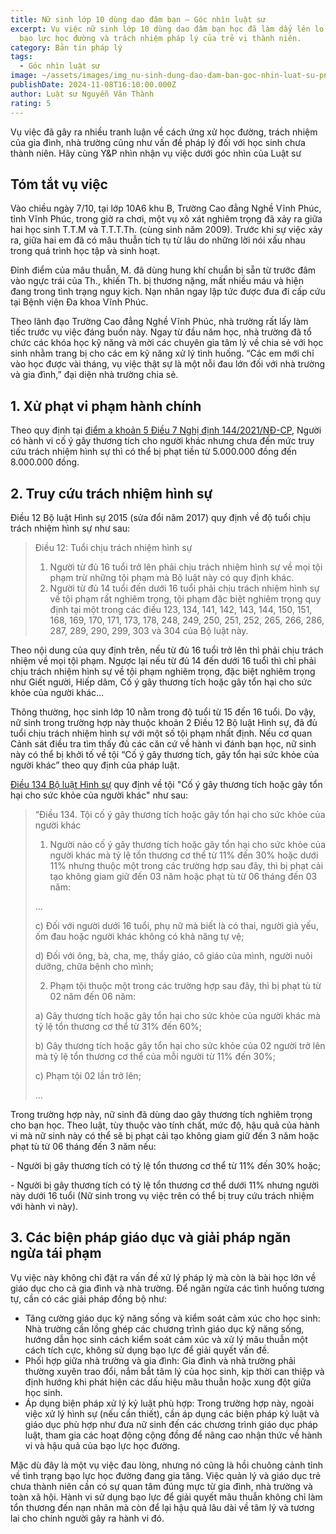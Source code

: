 ```yaml
---
title: Nữ sinh lớp 10 dùng dao đâm bạn – Góc nhìn luật sư
excerpt: Vụ việc nữ sinh lớp 10 dùng dao đâm bạn học đã làm dấy lên lo ngại về
  bạo lực học đường và trách nhiệm pháp lý của trẻ vị thành niên.
category: Bản tin pháp lý
tags:
  - Góc nhìn luật sư
image: ~/assets/images/img_nu-sinh-dung-dao-dam-ban-goc-nhin-luat-su-png.png
publishDate: 2024-11-08T16:10:00.000Z
author: Luật sư Nguyễn Văn Thành
rating: 5
---
```


Vụ việc đã gây ra nhiều tranh luận về cách ứng xử học đường, trách nhiệm của gia đình, nhà trường cũng như vấn đề pháp lý đối với học sinh chưa thành niên. Hãy cùng Y&P nhìn nhận vụ việc dưới góc nhìn của Luật sư

## Tóm tắt vụ việc

Vào chiều ngày 7/10, tại lớp 10A6 khu B, Trường Cao đẳng Nghề Vĩnh Phúc, tỉnh Vĩnh Phúc, trong giờ ra chơi, một vụ xô xát nghiêm trọng đã xảy ra giữa hai học sinh T.T.M và T.T.T.Th. (cùng sinh năm 2009). Trước khi sự việc xảy ra, giữa hai em đã có mâu thuẫn tích tụ từ lâu do những lời nói xấu nhau trong quá trình học tập và sinh hoạt.

Đỉnh điểm của mâu thuẫn, M. đã dùng hung khí chuẩn bị sẵn từ trước đâm vào ngực trái của Th., khiến Th. bị thương nặng, mất nhiều máu và hiện đang trong tình trạng nguy kịch. Nạn nhân ngay lập tức được đưa đi cấp cứu tại Bệnh viện Đa khoa Vĩnh Phúc.

Theo lãnh đạo Trường Cao đẳng Nghề Vĩnh Phúc, nhà trường rất lấy làm tiếc trước vụ việc đáng buồn này. Ngay từ đầu năm học, nhà trường đã tổ chức các khóa học kỹ năng và mời các chuyên gia tâm lý về chia sẻ với học sinh nhằm trang bị cho các em kỹ năng xử lý tình huống. “Các em mới chỉ vào học được vài tháng, vụ việc thật sự là một nỗi đau lớn đối với nhà trường và gia đình,” đại diện nhà trường chia sẻ.

## 1. Xử phạt vi phạm hành chính

Theo quy định tại [điểm a khoản 5 Điều 7 Nghị định 144/2021/NĐ-CP](https://yplawfirm.vn/tin-tuc-phap-luat/van-ban-phap-luat/nghi-dinh-so-144-2021-nd-cp-quy-dinh-xu-phat-vi-pham-hanh-chinh-trong-linh-vuc-an-ninh-trat-tu-an-toan-xa-hoi-phong-chong-te-nan-xa-hoi-phong-chay-chua-chay-cuu-nan-cuu-ho-phong-chong-bao-lu-35922.htm#:~:text=5.%20Ph%E1%BA%A1t%20ti%E1%BB%81n%20t%E1%BB%AB%205.000.000%20%C4%91%E1%BB%93ng%20%C4%91%E1%BA%BFn%208.000.000%20%C4%91%E1%BB%93ng%20%C4%91%E1%BB%91i%20v%E1%BB%9Bi%20m%E1%BB%99t%20trong%20nh%E1%BB%AFng%20h%C3%A0nh%20vi%20sau%20%C4%91%C3%A2y%3A), Người có hành vi cố ý gây thương tích cho người khác nhưng chưa đến mức truy cứu trách nhiệm hình sự thì có thể bị phạt tiền từ 5.000.000 đồng đến 8.000.000 đồng.

## 2. Truy cứu trách nhiệm hình sự

Điều 12 Bộ luật Hình sự 2015 (sửa đổi năm 2017) quy định về độ tuổi chịu trách nhiệm hình sự như sau:

> Điều 12: Tuổi chịu trách nhiệm hình sự
>
> 1. Người từ đủ 16 tuổi trở lên phải chịu trách nhiệm hình sự về mọi tội phạm trừ những tội phạm mà Bộ luật này có quy định khác.
> 2. Người từ đủ 14 tuổi đến dưới 16 tuổi phải chịu trách nhiệm hình sự về tội phạm rất nghiêm trọng, tội phạm đặc biệt nghiêm trọng quy định tại một trong các điều 123, 134, 141, 142, 143, 144, 150, 151, 168, 169, 170, 171, 173, 178, 248, 249, 250, 251, 252, 265, 266, 286, 287, 289, 290, 299, 303 và 304 của Bộ luật này.

Theo nội dung của quy định trên, nếu từ đủ 16 tuổi trở lên thì phải chịu trách nhiệm về mọi tội phạm. Ngược lại nếu từ đủ 14 đến dưới 16 tuổi thì chỉ phải chịu trách nhiệm hình sự về tội phạm nghiêm trọng, đặc biệt nghiêm trọng như Giết người, Hiếp dâm, Cố ý gây thương tích hoặc gây tổn hại cho sức khỏe của người khác…

Thông thường, học sinh lớp 10 nằm trong độ tuổi từ 15 đến 16 tuổi. Do vậy, nữ sinh trong trường hợp này thuộc khoản 2 Điều 12 Bộ luật Hình sự, đã đủ tuổi chịu trách nhiệm hình sự với một số tội phạm nhất định. Nếu cơ quan Cảnh sát điều tra tìm thấy đủ các căn cứ về hành vi đánh bạn học, nữ sinh này có thể bị khởi tố về tội “Cố ý gây thương tích, gây tổn hại sức khỏe của người khác” theo quy định của pháp luật.

[Điều 134 Bộ luật Hình sự](https://yplawfirm.vn/tin-tuc-phap-luat/van-ban-phap-luat/bo-luat-hinh-su-so-100-2015-qh13-35921.htm#:~:text=%C4%90i%E1%BB%81u%20134.%20T%E1%BB%99i%20c%E1%BB%91%20%C3%BD%20g%C3%A2y%20th%C6%B0%C6%A1ng%20t%C3%ADch%20ho%E1%BA%B7c%20g%C3%A2y%20t%E1%BB%95n%20h%E1%BA%A1i%20cho%20s%E1%BB%A9c%20kh%E1%BB%8Fe%20c%E1%BB%A7a%20ng%C6%B0%E1%BB%9Di%20kh%C3%A1c) quy định về tội "Cố ý gây thương tích hoặc gây tổn hại cho sức khỏe của người khác" như sau:

> “Điều 134. Tội cố ý gây thương tích hoặc gây tổn hại cho sức khỏe của người khác
>
> 1. Người nào cố ý gây thương tích hoặc gây tổn hại cho sức khỏe của người khác mà tỷ lệ tổn thương cơ thể từ 11% đến 30% hoặc dưới 11% nhưng thuộc một trong các trường hợp sau đây, thì bị phạt cải tạo không giam giữ đến 03 năm hoặc phạt tù từ 06 tháng đến 03 năm:
>
> …
>
> c) Đối với người dưới 16 tuổi, phụ nữ mà biết là có thai, người già yếu, ốm đau hoặc người khác không có khả năng tự vệ;
>
> d) Đối với ông, bà, cha, mẹ, thầy giáo, cô giáo của mình, người nuôi dưỡng, chữa bệnh cho mình;
>
> 2. Phạm tội thuộc một trong các trường hợp sau đây, thì bị phạt tù từ 02 năm đến 06 năm:
>
> a) Gây thương tích hoặc gây tổn hại cho sức khỏe của người khác mà tỷ lệ tổn thương cơ thể từ 31% đến 60%;
>
> b) Gây thương tích hoặc gây tổn hại cho sức khỏe của 02 người trở lên mà tỷ lệ tổn thương cơ thể của mỗi người từ 11% đến 30%;
>
> c) Phạm tội 02 lần trở lên;
>
> …

Trong trường hợp này, nữ sinh đã dùng dao gây thương tích nghiêm trọng cho bạn học. Theo luật, tùy thuộc vào tính chất, mức độ, hậu quả của hành vi mà nữ sinh này có thể sẽ bị phạt cải tạo không giam giữ đến 3 năm hoặc phạt tù từ 06 tháng đến 3 năm nếu:

\- Người bị gây thương tích có tỷ lệ tổn thương cơ thể từ 11% đến 30% hoặc;

\- Người bị gây thương tích có tỷ lệ tổn thương cơ thể dưới 11% nhưng người này dưới 16 tuổi (Nữ sinh trong vụ việc trên có thể bị truy cứu trách nhiệm với hành vi này).

## 3. Các biện pháp giáo dục và giải pháp ngăn ngừa tái phạm

Vụ việc này không chỉ đặt ra vấn đề xử lý pháp lý mà còn là bài học lớn về giáo dục cho cả gia đình và nhà trường. Để ngăn ngừa các tình huống tương tự, cần có các giải pháp đồng bộ như:

- Tăng cường giáo dục kỹ năng sống và kiểm soát cảm xúc cho học sinh: Nhà trường cần lồng ghép các chương trình giáo dục kỹ năng sống, hướng dẫn học sinh cách kiểm soát cảm xúc và xử lý mâu thuẫn một cách tích cực, không sử dụng bạo lực để giải quyết vấn đề.
- Phối hợp giữa nhà trường và gia đình: Gia đình và nhà trường phải thường xuyên trao đổi, nắm bắt tâm lý của học sinh, kịp thời can thiệp và định hướng khi phát hiện các dấu hiệu mâu thuẫn hoặc xung đột giữa học sinh.
- Áp dụng biện pháp xử lý kỷ luật phù hợp: Trong trường hợp này, ngoài việc xử lý hình sự (nếu cần thiết), cần áp dụng các biện pháp kỷ luật và giáo dục phù hợp như đưa nữ sinh đến các chương trình giáo dục pháp luật, tham gia các hoạt động cộng đồng để nâng cao nhận thức về hành vi và hậu quả của bạo lực học đường.

Mặc dù đây là một vụ việc đau lòng, nhưng nó cũng là hồi chuông cảnh tỉnh về tình trạng bạo lực học đường đang gia tăng. Việc quản lý và giáo dục trẻ chưa thành niên cần có sự quan tâm đúng mực từ gia đình, nhà trường và toàn xã hội. Hành vi sử dụng bạo lực để giải quyết mâu thuẫn không chỉ làm tổn thương đến nạn nhân mà còn để lại hậu quả lâu dài về tâm lý và tương lai cho chính người gây ra hành vi đó.
